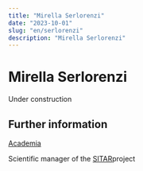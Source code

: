 ```yaml
---
title: "Mirella Serlorenzi"
date: "2023-10-01"
slug: "en/serlorenzi"
description: "Mirella Serlorenzi"
---
```


# Mirella Serlorenzi

Under construction

## Further information

<a href="https://archeologicaroma.academia.edu/MirellaSerlorenzi" target="_blank">Academia</a>

Scientific manager of the <a href="https://www.archeositarproject.it/" target="_blank">SITAR</a>project